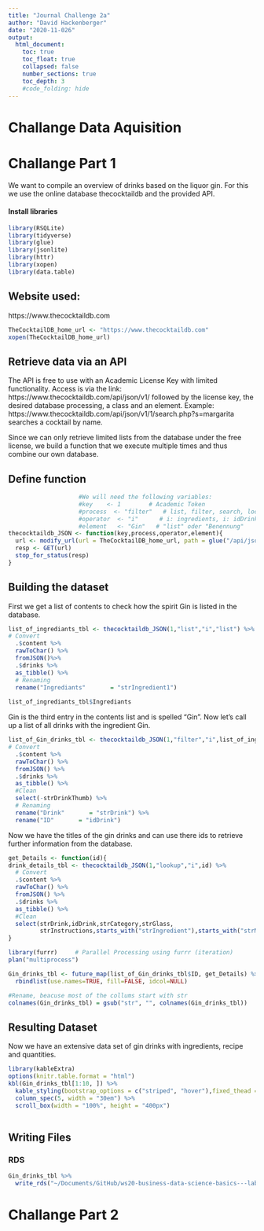 ```yaml
---
title: "Journal Challenge 2a"
author: "David Hackenberger"
date: "2020-11-026"
output:
  html_document:
    toc: true
    toc_float: true
    collapsed: false
    number_sections: true
    toc_depth: 3
    #code_folding: hide
---
```


# Challange Data Aquisition
# Challange Part 1
We want to compile an overview of drinks based on the liquor gin.
For this we use the online database thecocktaildb and the provided API.

#### Install libraries
```r
library(RSQLite)
library(tidyverse)
library(glue)
library(jsonlite)
library(httr)
library(xopen)  
library(data.table)
```

## Website used: 
https://www.thecocktaildb.com
```r
TheCocktailDB_home_url <- "https://www.thecocktaildb.com"
xopen(TheCocktailDB_home_url)
```

## Retrieve data via an API
The API is free to use with an Academic License Key with limited functionality.
Access is via the link: https://www.thecocktaildb.com/api/json/v1/ followed by the license key, the desired database processing, a class and an element.
Example: https://www.thecocktaildb.com/api/json/v1/1/search.php?s=margarita searches a cocktail by name.

Since we can only retrieve limited lists from the database under the free license, we build a function that we execute multiple times and thus combine our own database.

## Define function
```r
                    #We will need the following variables:
                    #key    <- 1        # Academic Token
                    #process  <- "filter"   # list, filter, search, lookup
                    #operator  <- "i"      # i: ingredients, i: idDrink, iid: ingrediants by ID
                    #element   <- "Gin"   # "list" oder "Benennung"
thecocktaildb_JSON <- function(key,process,operator,element){
  url <- modify_url(url = TheCocktailDB_home_url, path = glue("/api/json/v1/{key}/{process}.php?{operator}={element}"))
  resp <- GET(url)
  stop_for_status(resp)
}
```

## Building the dataset
First we get a list of contents to check how the spirit Gin is listed in the database.
```r
list_of_ingrediants_tbl <- thecocktaildb_JSON(1,"list","i","list") %>%
# Convert
  .$content %>% 
  rawToChar() %>% 
  fromJSON()%>%
  .$drinks %>%
  as_tibble() %>%
  # Renaming
  rename("Ingrediants"       = "strIngredient1")
  
list_of_ingrediants_tbl$Ingrediants
```

Gin is the third entry in the contents list and is spelled "Gin".
Now let's call up a list of all drinks with the ingredient Gin.
```r
list_of_Gin_drinks_tbl <- thecocktaildb_JSON(1,"filter","i",list_of_ingrediants_tbl$Ingrediants[3]) %>%
# Convert
  .$content %>% 
  rawToChar() %>% 
  fromJSON() %>%
  .$drinks %>%
  as_tibble() %>%
  #Clean
  select(-strDrinkThumb) %>%
  # Renaming
  rename("Drink"       = "strDrink") %>%
  rename("ID"       = "idDrink")
```

Now we have the titles of the gin drinks and can use there ids to retrieve further information from the database.
```r
get_Details <- function(id){
drink_details_tbl <- thecocktaildb_JSON(1,"lookup","i",id) %>% 
  # Convert
  .$content %>% 
  rawToChar() %>% 
  fromJSON() %>% 
  .$drinks %>%
  as_tibble() %>% 
  #Clean
  select(strDrink,idDrink,strCategory,strGlass,
         strInstructions,starts_with("strIngredient"),starts_with("strMeasure"))
}

library(furrr)     # Parallel Processing using furrr (iteration)
plan("multiprocess")

Gin_drinks_tbl <- future_map(list_of_Gin_drinks_tbl$ID, get_Details) %>% 
  rbindlist(use.names=TRUE, fill=FALSE, idcol=NULL)

#Rename, beacuse most of the collums start with str
colnames(Gin_drinks_tbl) = gsub("str", "", colnames(Gin_drinks_tbl))
```

## Resulting Dataset
Now we have an extensive data set of gin drinks with ingredients, recipe and quantities.
```r
library(kableExtra)
options(knitr.table.format = "html") 
kbl(Gin_drinks_tbl[1:10, ]) %>%
  kable_styling(bootstrap_options = c("striped", "hover"),fixed_thead = T) %>%
  column_spec(5, width = "30em") %>% 
  scroll_box(width = "100%", height = "400px")
 
```
## Writing Files

### RDS
```r
Gin_drinks_tbl %>% 
  write_rds("~/Documents/GitHub/ws20-business-data-science-basics---lab-journal-ckz-dev/Manipulated_Data/Data_aquisition/Gin_drinks.rds")
```

# Challange Part 2
